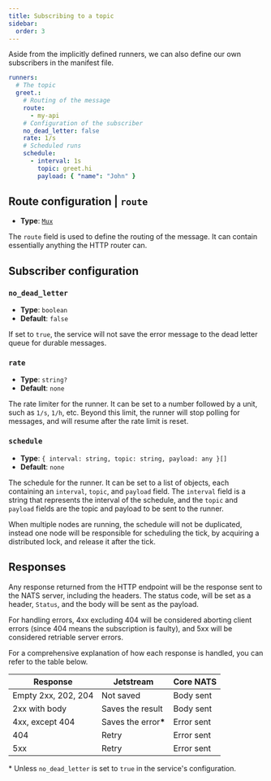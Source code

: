 ```yaml
---
title: Subscribing to a topic
sidebar:
  order: 3
---
```


Aside from the implicitly defined runners, we can also define our own subscribers in the manifest file.

```yaml title="pm3.yaml"
runners:
  # The topic
  greet.:
    # Routing of the message
    route:
      - my-api
    # Configuration of the subscriber
    no_dead_letter: false
    rate: 1/s
    # Scheduled runs
    schedule:
      - interval: 1s
        topic: greet.hi
        payload: { "name": "John" }
```

## Route configuration | `route`

- **Type**: [`Mux`](/routing/mux)

The `route` field is used to define the routing of the message. It can contain essentially anything the HTTP router can.

## Subscriber configuration

### `no_dead_letter`

- **Type**: `boolean`
- **Default**: `false`

If set to `true`, the service will not save the error message to the dead letter queue for durable messages.

### `rate`

- **Type**: `string?`
- **Default**: `none`

The rate limiter for the runner. It can be set to a number followed by a unit, such as `1/s`, `1/h`, etc.
Beyond this limit, the runner will stop polling for messages, and will resume after the rate limit is reset.

### `schedule`

- **Type**: `{ interval: string, topic: string, payload: any }[]`
- **Default**: `none`

The schedule for the runner. It can be set to a list of objects, each containing an `interval`, `topic`, and `payload` field.
The `interval` field is a string that represents the interval of the schedule, and the `topic` and `payload` fields are the topic and payload to be sent to the runner.

When multiple nodes are running, the schedule will not be duplicated, instead one node will be responsible for scheduling the tick, by acquiring a distributed lock, and release it after the tick.

## Responses

Any response returned from the HTTP endpoint will be the response sent to the NATS server, including the headers.
The status code, will be set as a header, `Status`, and the body will be sent as the payload.

For handling errors, 4xx excluding 404 will be considered aborting client errors (since 404 means the subscription is faulty), and 5xx will be considered retriable server errors.

For a comprehensive explanation of how each response is handled, you can refer to the table below.

| Response            | Jetstream                | Core NATS  |
| ------------------- | ------------------------ | ---------- |
| Empty 2xx, 202, 204 | Not saved                | Body sent  |
| 2xx with body       | Saves the result         | Body sent  |
| 4xx, except 404     | Saves the error<b>\*</b> | Error sent |
| 404                 | Retry                    | Error sent |
| 5xx                 | Retry                    | Error sent |

\* Unless `no_dead_letter` is set to `true` in the service's configuration.

